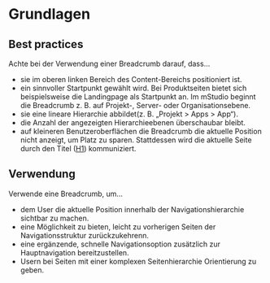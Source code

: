 # Grundlagen

## Best practices

 Achte bei der Verwendung einer Breadcrumb darauf, dass…

- sie im oberen linken Bereich des Content-Bereichs positioniert ist.
- ein sinnvoller Startpunkt gewählt wird. Bei Produktseiten bietet sich beispielsweise die Landingpage als Startpunkt an. Im mStudio beginnt die Breadcrumb z. B. auf Projekt-, Server- oder Organisationsebene.
- sie eine lineare Hierarchie abbildet(z. B. „Projekt > Apps > App“).
- die Anzahl der angezeigten Hierarchieebenen überschaubar bleibt.
- auf kleineren Benutzeroberflächen die Breadcrumb die aktuelle Position nicht anzeigt, um Platz zu sparen. Stattdessen wird die aktuelle Seite durch den Titel ([H1](/03-components/content/heading)) kommuniziert.

## Verwendung

Verwende eine Breadcrumb, um…

- dem User die aktuelle Position innerhalb der Navigationshierarchie sichtbar zu machen.
- eine Möglichkeit zu bieten, leicht zu vorherigen Seiten der Navigationsstruktur zurückzukehrenn.
- eine ergänzende, schnelle Navigationsoption zusätzlich zur Hauptnavigation bereitzustellen.
- Usern bei Seiten mit einer komplexen Seitenhierarchie Orientierung zu geben.
